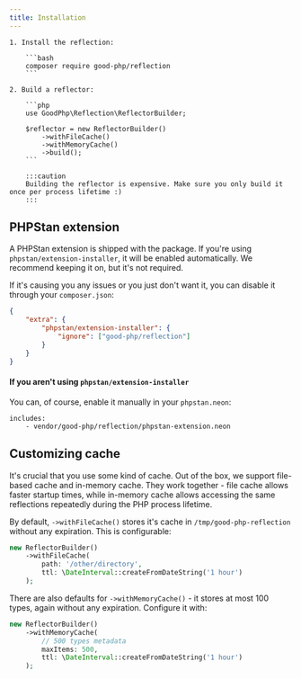 ```yaml
---
title: Installation
---
```



<Steps>

	1. Install the reflection:

		```bash
		composer require good-php/reflection
		```

	2. Build a reflector:

		```php
		use GoodPhp\Reflection\ReflectorBuilder;

		$reflector = new ReflectorBuilder()
			->withFileCache()
			->withMemoryCache()
			->build();
		```

		:::caution
		Building the reflector is expensive. Make sure you only build it once per process lifetime :)
		:::

</Steps>

## PHPStan extension

A PHPStan extension is shipped with the package. If you're using `phpstan/extension-installer`, it will be
enabled automatically. We recommend keeping it on, but it's not required.

If it's causing you any issues or you just don't want it, you can disable it through your `composer.json`:

```json
{
	"extra": {
		"phpstan/extension-installer": {
			"ignore": ["good-php/reflection"]
		}
	}
}
```

#### If you aren't using `phpstan/extension-installer`

You can, of course, enable it manually in your `phpstan.neon`:

```neon
includes:
	- vendor/good-php/reflection/phpstan-extension.neon
```

## Customizing cache

It's crucial that you use some kind of cache. Out of the box, we support file-based cache and in-memory cache.
They work together - file cache allows faster startup times, while in-memory cache allows accessing the
same reflections repeatedly during the PHP process lifetime.

By default, `->withFileCache()` stores it's cache in `/tmp/good-php-reflection` without any expiration. This
is configurable:

```php
new ReflectorBuilder()
	->withFileCache(
		path: '/other/directory',
		ttl: \DateInterval::createFromDateString('1 hour')
	);
```

There are also defaults for `->withMemoryCache()` - it stores at most 100 types, again without any expiration.
Configure it with:

```php
new ReflectorBuilder()
	->withMemoryCache(
		// 500 types metadata
		maxItems: 500,
		ttl: \DateInterval::createFromDateString('1 hour')
	);
```
